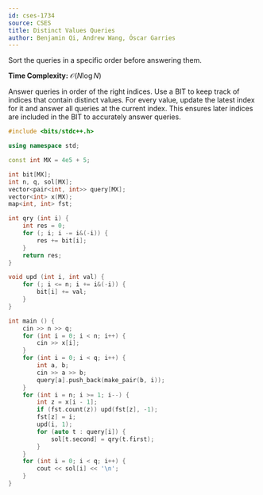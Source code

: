 ```yaml
---
id: cses-1734
source: CSES
title: Distinct Values Queries
author: Benjamin Qi, Andrew Wang, Óscar Garries
---
```


<Spoiler title="Hint">

Sort the queries in a specific order before answering them.

</Spoiler>

<Spoiler title="Solution">

**Time Complexity:** $\mathcal{O}(N\log{N})$

Answer queries in order of the right indices. Use a BIT to keep track of indices
that contain distinct values. For every value, update the latest index for it
and answer all queries at the current index. This ensures later indices are
included in the BIT to accurately answer queries.

```cpp
#include <bits/stdc++.h>

using namespace std;

const int MX = 4e5 + 5;

int bit[MX];
int n, q, sol[MX];
vector<pair<int, int>> query[MX];
vector<int> x(MX);
map<int, int> fst;

int qry (int i) {
	int res = 0;
	for (; i; i -= i&(-i)) {
		res += bit[i];
	}
	return res;
}

void upd (int i, int val) {
	for (; i <= n; i += i&(-i)) {
		bit[i] += val;
	}
}

int main () {
	cin >> n >> q;
	for (int i = 0; i < n; i++) {
		cin >> x[i];
	}
	for (int i = 0; i < q; i++) {
		int a, b;
		cin >> a >> b;
		query[a].push_back(make_pair(b, i));
	}
	for (int i = n; i >= 1; i--) {
		int z = x[i - 1];
		if (fst.count(z)) upd(fst[z], -1);
		fst[z] = i;
		upd(i, 1);
		for (auto t : query[i]) {
			sol[t.second] = qry(t.first);
		}
	}
	for (int i = 0; i < q; i++) {
		cout << sol[i] << '\n';
	}
}
```

</Spoiler>
